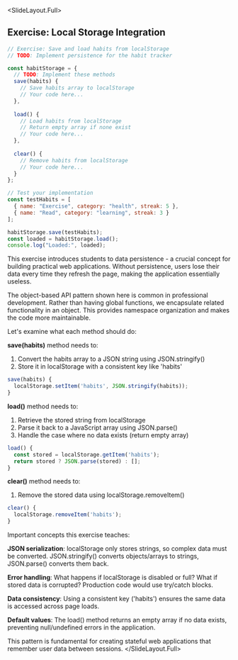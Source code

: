
<SlideLayout.Full>
## Exercise: Local Storage Integration
<CodeDisplay >
  <File name="example.js">
    
```javascript
// Exercise: Save and load habits from localStorage
// TODO: Implement persistence for the habit tracker

const habitStorage = {
  // TODO: Implement these methods
  save(habits) {
    // Save habits array to localStorage
    // Your code here...
  },
  
  load() {
    // Load habits from localStorage
    // Return empty array if none exist
    // Your code here...
  },
  
  clear() {
    // Remove habits from localStorage
    // Your code here...
  }
};

// Test your implementation
const testHabits = [
  { name: "Exercise", category: "health", streak: 5 },
  { name: "Read", category: "learning", streak: 3 }
];

habitStorage.save(testHabits);
const loaded = habitStorage.load();
console.log("Loaded:", loaded);
```
    
  </File>
</CodeDisplay>
<Notes>
This exercise introduces students to data persistence - a crucial concept for building practical web applications. Without persistence, users lose their data every time they refresh the page, making the application essentially useless.

The object-based API pattern shown here is common in professional development. Rather than having global functions, we encapsulate related functionality in an object. This provides namespace organization and makes the code more maintainable.

Let's examine what each method should do:

**save(habits)** method needs to:
1. Convert the habits array to a JSON string using JSON.stringify()
2. Store it in localStorage with a consistent key like 'habits'
```javascript
save(habits) {
  localStorage.setItem('habits', JSON.stringify(habits));
}
```

**load()** method needs to:
1. Retrieve the stored string from localStorage
2. Parse it back to a JavaScript array using JSON.parse()
3. Handle the case where no data exists (return empty array)
```javascript
load() {
  const stored = localStorage.getItem('habits');
  return stored ? JSON.parse(stored) : [];
}
```

**clear()** method needs to:
1. Remove the stored data using localStorage.removeItem()
```javascript
clear() {
  localStorage.removeItem('habits');
}
```

Important concepts this exercise teaches:

**JSON serialization**: localStorage only stores strings, so complex data must be converted. JSON.stringify() converts objects/arrays to strings, JSON.parse() converts them back.

**Error handling**: What happens if localStorage is disabled or full? What if stored data is corrupted? Production code would use try/catch blocks.

**Data consistency**: Using a consistent key ('habits') ensures the same data is accessed across page loads.

**Default values**: The load() method returns an empty array if no data exists, preventing null/undefined errors in the application.

This pattern is fundamental for creating stateful web applications that remember user data between sessions.
</Notes>
</SlideLayout.Full>